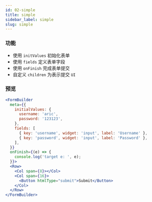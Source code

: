 ```yaml
---
id: 02-simple
title: simple
sidebar_label: simple
slug: simple
---
```


### 功能
- 使用 `initValues` 初始化表单
- 使用 `fields` 定义表单字段
- 使用 `onFinish` 完成表单提交
- 自定义 `children` 为表示提交 `UI`

### 预览
```jsx live
<FormBuilder
  meta={{
    initialValues: {
      username: 'aric',
      password: '123123',
    },
    fields: [
      { key: 'username', widget: 'input', label: 'Username' },
      { key: 'password', widget: 'input', label: 'Password' },
    ],
  }}
  onFinish={(e) => {
    console.log('target e: ', e);
  }}>
  <Row>
    <Col span={8}></Col>
    <Col span={16}>
      <Button htmlType="submit">Submit</Button>
    </Col>
  </Row>
</FormBuilder>
```
